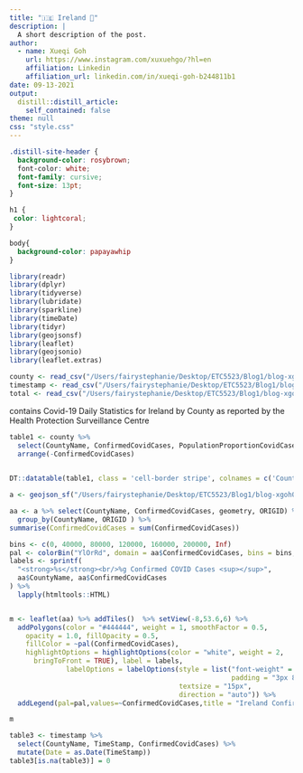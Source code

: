 ```yaml
---
title: "🇮🇪 Ireland 🦠"
description: |
  A short description of the post.
author:
  - name: Xueqi Goh
    url: https://www.instagram.com/xuxuehgo/?hl=en
    affiliation: Linkedin
    affiliation_url: linkedin.com/in/xueqi-goh-b244811b1
date: 09-13-2021
output:
  distill::distill_article:
    self_contained: false
theme: null
css: "style.css"    
---
```


```css
.distill-site-header {
  background-color: rosybrown;
  font-color: white;
  font-family: cursive;
  font-size: 13pt;
}
```

```css
h1 {
 color: lightcoral;
}
```

```css
body{
  background-color: papayawhip
}
```

```r
library(readr)
library(dplyr)
library(tidyverse)
library(lubridate)
library(sparkline)
library(timeDate)
library(tidyr)
library(geojsonsf)
library(leaflet)
library(geojsonio)
library(leaflet.extras)
```


```r
county <- read_csv("/Users/fairystephanie/Desktop/ETC5523/Blog1/blog-xgoh0002/data/Covid19CountyStatisticsHPSCIrelandOpenData.csv")
timestamp <- read_csv("/Users/fairystephanie/Desktop/ETC5523/Blog1/blog-xgoh0002/data/Covid19CountyStatisticsHPSCIreland.csv")
total <- read_csv("/Users/fairystephanie/Desktop/ETC5523/Blog1/blog-xgoh0002/data/CovidStatisticsProfileHPSCIrelandOpenData.csv")
```

contains Covid-19 Daily Statistics for Ireland by County as reported by the Health Protection Surveillance Centre

```r
table1 <- county %>%
  select(CountyName, ConfirmedCovidCases, PopulationProportionCovidCases, PopulationCensus16) %>%
  arrange(-ConfirmedCovidCases)
  
```

```r
DT::datatable(table1, class = 'cell-border stripe', colnames = c('County Name', 'Confirmed Covid Cases', 'Population Proportion Covid Cases', 'Population Census 16'), caption = 'Table 1 -- Total cummulative confirmed covid cases in each county in Ireland', filter = 'top', options = list( pageLength = 10)) 
```


```r
a <- geojson_sf("/Users/fairystephanie/Desktop/ETC5523/Blog1/blog-xgoh0002/data/CovidCounty.geojson")
```


```r
aa <- a %>% select(CountyName, ConfirmedCovidCases, geometry, ORIGID) %>%
  group_by(CountyName, ORIGID ) %>% 
summarise(ConfirmedCovidCases = sum(ConfirmedCovidCases))
```

```r

bins <- c(0, 40000, 80000, 120000, 160000, 200000, Inf)
pal <- colorBin("YlOrRd", domain = aa$ConfirmedCovidCases, bins = bins, na.color = "#aaaaaa")
labels <- sprintf(
  "<strong>%s</strong><br/>%g Confirmed COVID Cases <sup></sup>",
  aa$CountyName, aa$ConfirmedCovidCases
) %>% 
  lapply(htmltools::HTML)


m <- leaflet(aa) %>% addTiles()  %>% setView(-8,53.6,6) %>%
  addPolygons(color = "#444444", weight = 1, smoothFactor = 0.5,
    opacity = 1.0, fillOpacity = 0.5,
    fillColor = ~pal(ConfirmedCovidCases),
    highlightOptions = highlightOptions(color = "white", weight = 2,
      bringToFront = TRUE), label = labels,
              labelOptions = labelOptions(style = list("font-weight" = "normal", 
                                                       padding = "3px 8px"),
                                          textsize = "15px",
                                          direction = "auto")) %>% 
  addLegend(pal=pal,values=~ConfirmedCovidCases,title = "Ireland Confirmed Covid Cases",position='bottomright')

m
```



```r
table3 <- timestamp %>%
  select(CountyName, TimeStamp, ConfirmedCovidCases) %>%
  mutate(Date = as.Date(TimeStamp)) 
table3[is.na(table3)] = 0
```







